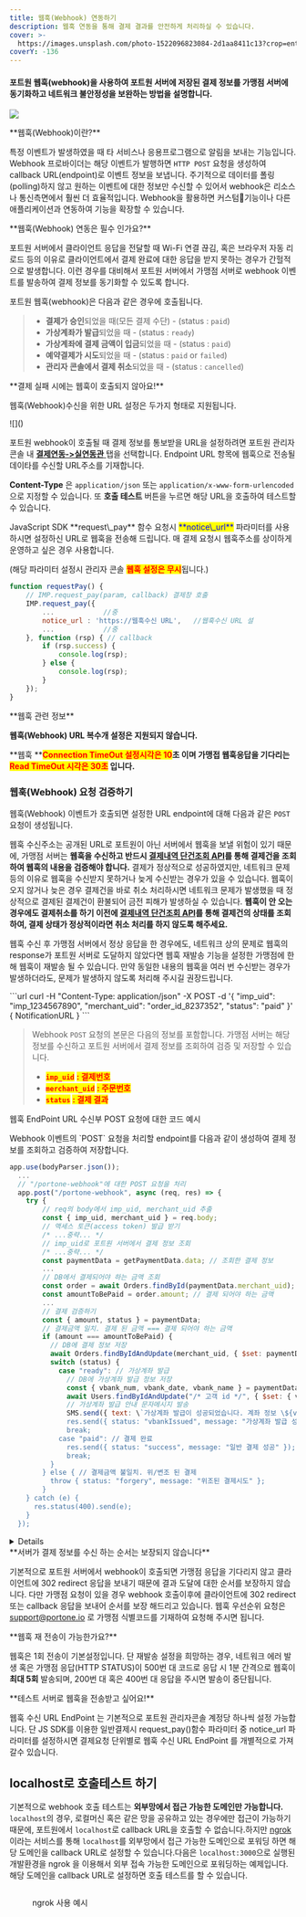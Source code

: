 ```yaml
---
title: 웹훅(Webhook) 연동하기
description: 웹훅 연동을 통해 결제 결과를 안전하게 처리하실 수 있습니다.
cover: >-
  https://images.unsplash.com/photo-1522096823084-2d1aa8411c13?crop=entropy&cs=srgb&fm=jpg&ixid=MnwxOTcwMjR8MHwxfHNlYXJjaHwxfHxzZW5kfGVufDB8fHx8MTY4MTcxNzQ3NQ&ixlib=rb-4.0.3&q=85
coverY: -136
---
```




#### 포트원 **웹훅**(webhook)을 사용하여 포트원 서버에 저장된 결제 정보를 가맹점 서버에 동기화하고 네트워크 불안정성을 보완하는 방법을 설명합니다.

![](</gitbook-assets/ko/image (310).png>)

<Hint style="info">
**웹훅(Webhook)이란?**

특정 이벤트가 발생하였을 때 타 서비스나 응용프로그램으로 알림을 보내는 기능입니다. Webhook 프로바이더는 해당 이벤트가 발행하면 `HTTP POST` 요청을 생성하여 callback URL(endpoint)로 이벤트 정보을 보냅니다. 주기적으로 데이터를 폴링(polling)하지 않고 원하는 이벤트에 대한 정보만 수신할 수 있어서 webhook은 리소스나 통신측면에서 훨씬 더 효율적입니다. Webhook을 활용하면 커스텀기능이나 다른 애플리케이션과 연동하여 기능을 확장할 수 있습니다.

</Hint>

<Hint style="success">
**웹훅(Webhook) 연동은 필수 인가요?**

포트원 서버에서 클라이언트 응답을 전달할 때 Wi-Fi 연결 끊김, 혹은 브라우저 자동 리로드 등의 이유로 클라이언트에서 결제 완료에 대한 응답을 받지 못하는 경우가 간헐적으로 발생합니다. 이런 경우를 대비해서 포트원 서버에서 가맹점 서버로 webhook 이벤트를 발송하여 결제 정보를 동기화할 수 있도록 합니다.

</Hint>

포트원 웹훅(webhook)은 다음과 같은 경우에 호출됩니다.

> - **결제가 승인**되었을 때(모든 결제 수단) - (status : `paid`)
> - **가상계좌가 발급**되었을 때 - (status : `ready`)
> - **가상계좌에 결제 금액이 입금**되었을 때 - (status : `paid`)
> - **예약결제가 시도**되었을 때 - (status : `paid` or `failed`)
> - **관리자 콘솔에서 결제 취소**되었을 때 - (status : `cancelled`)

<Hint style="danger">
**결제 실패 시에는 웹훅이 호출되지 않아요!**

</Hint>

웹훅(Webhook)수신을 위한 URL 설정은 두가지 형태로 지원됩니다.

<Tabs>
<Tab title="관리자콘솔 설정">
![](</gitbook-assets/ko/image (331).png>)

포트원 webhook이 호출될 때 결제 정보를 통보받을 URL을 설정하려면 포트원 관리자 콘솔 내 [**결제연동->실연동관** ](https://admin.portone.io/integration?tab=production)탭을 선택합니다. Endpoint URL 항목에 웹훅으로 전송될 데이타를 수신할 URL주소를 기재합니다.

**Content-Type** 은 `application/json` 또는 `application/x-www-form-urlencoded`으로 지정할 수 있습니다. 또 **호출 테스트** 버튼을 누르면 해당 URL을 호출하여 테스트할 수 있습니다.

</Tab>

<Tab title="파라미터 설정">
JavaScript SDK **request\_pay** 함수 요청시 <mark style="color:blue;">**notice\_url**</mark> 파라미터를 사용하시면 설정하신 URL로 웹훅을 전송해 드립니다. 매 결제 요청시 웹훅주소를 상이하게 운영하고 싶은 경우 사용합니다.

(해당 파라미터 설정시 관리자 콘솔 <mark style="color:red;">**웹훅 설정은 무시**</mark>됩니다.)

```javascript title="client-side"
function requestPay() {
    // IMP.request_pay(param, callback) 결제창 호출
    IMP.request_pay({
        ...            //중
        notice_url : 'https://웹훅수신 URL',   //웹훅수신 URL 설
        ...            //중
    }, function (rsp) { // callback
        if (rsp.success) {
            console.log(rsp);
        } else {
            console.log(rsp);
        }
    });
}
```

</Tab>
</Tabs>

<Hint style="info">
**웹훅 관련 정보**

**웹훅(Webhook) URL 복수개 설정은 지원되지 않습니다.**

**웹훅 **<mark style="color:red;">**Connection TimeOut 설정시각은 10**</mark>**초 이며 가맹접 웹훅응답을 기다리는 **<mark style="color:red;">**Read TimeOut 시각은 30초**</mark>** 입니다.**

</Hint>

### 웹훅(Webhook) 요청 검증하기 <a href="#webhook" id="webhook"></a>


웹훅(Webhook) 이벤트가 호출되면 설정한 URL endpoint에 대해 다음과 같은 `POST` 요청이 생성됩니다.

웹훅 수신주소는 공개된 URL로 포트원이 아닌 서버에서 웹훅을 보낼 위험이 있기 때문에, 가맹점 서버는 **웹훅을 수신하고 반드시 [결제내역 단건조회 API](../api/payment-api/get-payment-by-impuid-api)를 통해 결제건을 조회하여 웹훅의 내용을 검증해야 합니다.**
결제가 정상적으로 성공하였지만, 네트워크 문제 등의 이유로 웹훅을 수신받지 못하거나 늦게 수신받는 경우가 있을 수 있습니다. 웹훅이 오지 않거나 늦은 경우 결제건을 바로 취소 처리하시면
네트워크 문제가 발생했을 때 정상적으로 결제된 결제건이 환불되어 금전 피해가 발생하실 수 있습니다. **웹훅이 안 오는 경우에도 결제취소를 하기 이전에 
[결제내역 단건조회 API](../api/payment-api/get-payment-by-impuid-api)를 통해 결제건의 상태를 조회하여, 결제 상태가 정상적이라면 취소 처리를 하지 않도록 해주세요.**

웹훅 수신 후 가맹점 서버에서 정상 응답을 한 경우에도, 네트워크 상의 문제로 웹훅의 response가 포트원 서버로 도달하지 않았다면 웹훅 재발송 기능을 설정한 가맹점에 한해 웹훅이 재발송 될 수 있습니다. 
만약 동일한 내용의 웹훅을 여러 번 수신받는 경우가 발생하더라도, 문제가 발생하지 않도록 처리해 주시길 권장드립니다.

<Tabs>
<Tab title="cURL">
```url
curl -H "Content-Type: application/json" -X POST -d '{ "imp_uid": "imp_1234567890", "merchant_uid": "order_id_8237352", "status": "paid" }' { NotificationURL }
```

</Tab>
</Tabs>

> Webhook `POST` 요청의 본문은 다음의 정보를 포함합니다. 가맹점 서버는 해당 정보를 수신하고 포트원 서버에서 결제 정보를 조회하여 검증 및 저장할 수 있습니다.
> - <mark style="color:red;">**`imp_uid`**</mark>
>   <mark style="color:red;">**: 결제번호**</mark>
> - <mark style="color:red;">**`merchant_uid`**</mark>
>   <mark style="color:red;">**: 주문번호**</mark>
> - <mark style="color:red;">**`status`**</mark>
>   <mark style="color:red;">**: 결제 결과**</mark>

웹훅 EndPoint URL 수신부 POST 요청에 대한 코드 예시

<Tabs>
<Tab title="Node.js">
Webhook 이벤트의 `POST` 요청을 처리할 endpoint를 다음과 같이 생성하여 결제 정보를 조회하고 검증하여 저장합니다.

```javascript title="server-side"
app.use(bodyParser.json());
  ...
  // "/portone-webhook"에 대한 POST 요청을 처리
  app.post("/portone-webhook", async (req, res) => {
    try {
        // req의 body에서 imp_uid, merchant_uid 추출
        const { imp_uid, merchant_uid } = req.body;
        // 액세스 토큰(access token) 발급 받기
        /* ...중략... */
        // imp_uid로 포트원 서버에서 결제 정보 조회
        /* ...중략... */
        const paymentData = getPaymentData.data; // 조회한 결제 정보
        ...
        // DB에서 결제되어야 하는 금액 조회
        const order = await Orders.findById(paymentData.merchant_uid);
        const amountToBePaid = order.amount; // 결제 되어야 하는 금액
        ...
        // 결제 검증하기
        const { amount, status } = paymentData;
        // 결제금액 일치. 결제 된 금액 === 결제 되어야 하는 금액
        if (amount === amountToBePaid) {
          // DB에 결제 정보 저장
          await Orders.findByIdAndUpdate(merchant_uid, { $set: paymentData });
          switch (status) {
            case "ready": // 가상계좌 발급
              // DB에 가상계좌 발급 정보 저장
              const { vbank_num, vbank_date, vbank_name } = paymentData;
              await Users.findByIdAndUpdate("/* 고객 id */", { $set: { vbank_num, vbank_date, vbank_name }});
              // 가상계좌 발급 안내 문자메시지 발송
              SMS.send({ text: \`가상계좌 발급이 성공되었습니다. 계좌 정보 \${vbank_num} \${vbank_date} \${vbank_name}\`});
              res.send({ status: "vbankIssued", message: "가상계좌 발급 성공" });
              break;
            case "paid": // 결제 완료
              res.send({ status: "success", message: "일반 결제 성공" });
              break;
          }
        } else { // 결제금액 불일치. 위/변조 된 결제
          throw { status: "forgery", message: "위조된 결제시도" };
        }
    } catch (e) {
      res.status(400).send(e);
    }
  });
```

</Tab>
</Tabs>

<Details>
<p slot="summary"> 포트원 IP 리스트 </p>

포트원의 웹훅은 다음의 세 가지 IP 주소로부터 발송됩니다. Inbound 요청에 방화벽 규칙을 설정해야 하는 등 필요한 경우에 한해 사용해 주시길 바랍니다.

> - <mark style="color:red;">**52.78.100.19**</mark>
> - <mark style="color:red;">**52.78.48.223**</mark>
> - <mark style="color:red;">**52.78.5.241**</mark>

</Details>

<Hint style="danger">
**서버가 결제 정보를 수신 하는 순서는 보장되지 않습니다**

기본적으로 포트원 서버에서 webhook이 호출되면 가맹점 응답을 기다리지 않고 클라이언트에 302 redirect 응답을 보내기 때문에 결과 도달에 대한 순서를 보장하지 않습니다. 다만 가맹점 요청이 있을 경우 webhook 호출이후에 클라이언트에 302 redirect 또는 callback 응답을 보내어 순서를 보장 해드리고 있습니다. 웹훅 우선순위 요청은 [support@portone.io](mailto:support@portone.io) 로 가맹점 식별코드를 기재하여 요청해 주시면 됩니다.

</Hint>

<Hint style="info">
**웹훅 재 전송이 가능한가요?**

웹훅은 1회 전송이 기본설정입니다. 단 재발송 설정을 희망하는 경우, 네트워크 에러 발생 혹은 가맹점 응답(HTTP STATUS)이 500번 대 코드로 응답 시 1분 간격으로 웹훅이 **최대 5회** 발송되며, 
200번 대 혹은 400번 대 응답을 주시면 발송이 중단됩니다.

</Hint>

<Hint style="info">
**테스트 서버로 웹훅을 전송받고 싶어요!**

웹훅 수신 URL EndPoint 는 기본적으로 포트원 관리자콘솔 계정당 하나씩 설정 가능합니다.
단 JS SDK를 이용한 일반결제시 request_pay()함수 파라미터 중 notice_url 파라미터를 설정하시면
결제요청 단위별로 웹훅 수신 URL EndPoint 를 개별적으로 가져갈수 있습니다.

</Hint>

## localhost로 호출테스트 하기

기본적으로 webhook 호출 테스트는 **외부망에서 접근 가능한 도메인만 가능합니다.** `localhost`의 경우, 로컬머신 혹은 같은 망을 공유하고 있는 경우에만 접근이 가능하기 때문에, 포트원에서 `localhost`로 callback URL을 호출할 수 없습니다.하지만 [ngrok](https://ngrok.com/) 이라는 서비스를 통해 `localhost`를 외부망에서 접근 가능한 도메인으로 포워딩 하면 해당 도메인을 callback URL로 설정할 수 있습니다.다음은 `localhost:3000`으로 실행된 개발환경을 ngrok 을 이용해서 외부 접속 가능한 도메인으로 포워딩하는 예제입니다. 해당 도메인을 callback URL로 설정하면 호출 테스트를 할 수 있습니다.

<figure>
  <img src="/gitbook-assets/ko/ngrok.gif" alt="" />
  <figcaption>
    <p>ngrok 사용 예시</p>
  </figcaption>
</figure>
